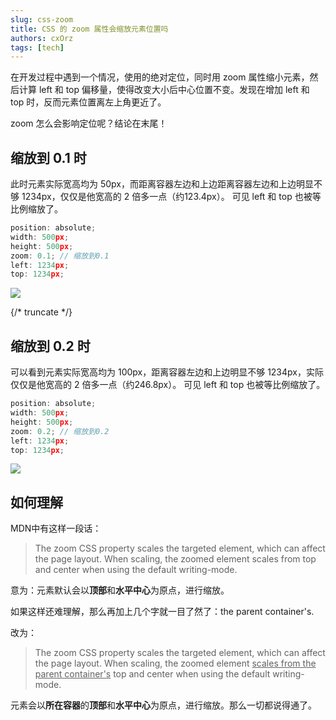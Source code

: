 ```yaml
---
slug: css-zoom
title: CSS 的 zoom 属性会缩放元素位置吗
authors: cxOrz
tags: [tech]
---
```


在开发过程中遇到一个情况，使用的绝对定位，同时用 zoom 属性缩小元素，然后计算 left 和 top 偏移量，使得改变大小后中心位置不变。发现在增加 left 和 top 时，反而元素位置离左上角更近了。

zoom 怎么会影响定位呢？结论在末尾！

## 缩放到 0.1 时

此时元素实际宽高均为 50px，而距离容器左边和上边距离容器左边和上边明显不够 1234px，仅仅是他宽高的 2 倍多一点（约123.4px）。
可见 left 和 top 也被等比例缩放了。

```js
position: absolute;
width: 500px;
height: 500px;
zoom: 0.1; // 缩放到0.1
left: 1234px;
top: 1234px;
```
![](./zoom-0.1.webp)

{/* truncate */}

## 缩放到 0.2 时

可以看到元素实际宽高均为 100px，距离容器左边和上边明显不够 1234px，实际仅仅是他宽高的 2 倍多一点（约246.8px）。
可见 left 和 top 也被等比例缩放了。

```js
position: absolute;
width: 500px;
height: 500px;
zoom: 0.2; // 缩放到0.2
left: 1234px;
top: 1234px;
```
![](./zoom-0.2.webp)

## 如何理解

MDN中有这样一段话：

> The zoom CSS property scales the targeted element, which can affect the page layout. When scaling, the zoomed element scales from top and center when using the default writing-mode.

意为：元素默认会以**顶部**和**水平中心**为原点，进行缩放。

如果这样还难理解，那么再加上几个字就一目了然了：the parent container's.

改为：

> The zoom CSS property scales the targeted element, which can affect the page layout. When scaling, the zoomed element <u>scales from the parent container's</u> top and center when using the default writing-mode.

元素会以**所在容器**的**顶部**和**水平中心**为原点，进行缩放。那么一切都说得通了。